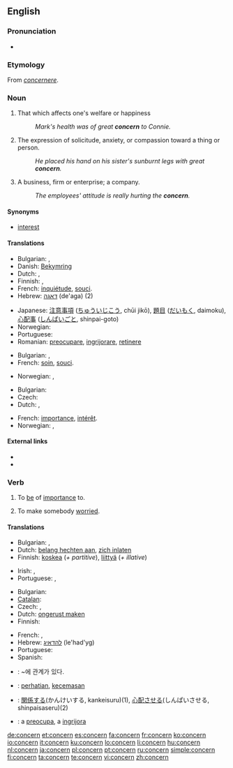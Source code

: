 ==English==
{{wikipedia|dab=concern}}

===Pronunciation===
* {{audio|en-us-concern.ogg|Audio (US)}}

===Etymology===
From {{ML.}} ''[[concernere]]''.

===Noun===
{{en-noun}}

# That which affects one's welfare or happiness
#: ''Mark's health was of great '''concern''' to Connie.''
# The expression of solicitude, anxiety, or compassion toward a thing or person.
#: ''He placed his hand on his sister's sunburnt legs with great '''concern'''.''
# A business, firm or enterprise; a company.
#: ''The employees' attitude is really hurting the '''concern'''.''

====Synonyms====
* {{sense|that which affects one's welfare or happiness}} [[interest]]

====Translations====
{{trans-top|that which affects one's welfare or happiness}}
* Bulgarian: {{t+|bg|грижа|f|sc=Cyrl}},  {{t|bg|загриженост|f|sc=Cyrl}}
* Danish: [[Bekymring]]
* Dutch: {{t+|nl|zorg}}, {{t+|nl|belangstelling|f}}
* Finnish: {{t+|fi|huoli}}, {{t+|fi|asia}}
* French: [[inquiétude]], [[souci]].
* Hebrew: [[דאגה]] (de'aga) {{f}} (2)
{{trans-mid}}
* Japanese: [[注意事項]] ([[ちゅういじこう]], chūi jikō), [[題目]] ([[だいもく]], daimoku), [[心配事]] ([[しんぱいごと]], shinpai-goto)
* Norwegian: {{t|no|bekymring|c}}
* Portuguese: {{t+|pt|preocupação|f}}
* Romanian: [[preocupare]], [[ingrijorare]], [[retinere]]
{{trans-bottom}}

{{trans-top|The expression of solicitude, anxiety, or compassion toward a thing or person}}
* Bulgarian: {{t|bg|загриженост|f|sc=Cyrl}},  {{t+|bg|интерес|m|sc=Cyrl}}
* French: [[soin]], [[souci]].
{{trans-mid}}
* Norwegian: {{t|no|bekymring|c}}, {{t+|no|uro|c}}
{{trans-bottom}}

{{trans-top|business, firm or enterprise; a company}}
* Bulgarian: {{t|bg|концерн|m|sc=Cyrl}}
* Czech: {{t+|cs|podnik|m}}
* Dutch: {{t+|nl|aangelegenheid|f}}, {{t+|nl|onderneming|f}}
{{trans-mid}}
* French: [[importance]], [[intérêt]].
* Norwegian: {{t|no|konsern|n}}, {{t-|no|selskap|n}}
{{trans-bottom}}

====External links====
* {{R:Webster 1913}}
* {{R:Century 1911}}

===Verb===
{{en-verb}}

# {{transitive}} To [[be]] of [[importance]] to.
# {{transitive}} To make somebody [[worried]].

====Translations====
{{trans-top|to be of importance to}}
* Bulgarian: {{t|bg|засягам|sc=Cyrl}},  {{t|bg|отнасям се до|sc=Cyrl}}
* Dutch: [[belang hechten aan]], [[zich inlaten]]
* Finnish: [[koskea]] (''+ partitive''), [[liittyä]] (''+ illative'')
{{trans-mid}}
* Irish: {{t|ga|bain do|xs=Irish}}, {{t|ga|bain le|xs=Irish}}
* Portuguese: {{t-|pt|concernir}},  {{t|pt|tem a ver com}}
{{trans-bottom}}

{{trans-top|to make somebody worried}}
* Bulgarian: {{t|bg|обезпокоявам|sc=Cyrl}}
* [[Catalan]]: {{t+|ca|preocupar}}
* Czech: {{t|cs|trápit}},  {{t-|cs|znepokojovat}}
* Dutch: [[ongerust maken]]
* Finnish: {{t-|fi|huolestuttaa}}
{{trans-mid}}
* French: {{t+|fr|inquiéter}}, {{t+|fr|préoccuper}}
* Hebrew: [[להדאיג]] (le'had'yg)
* Portuguese: {{t+|pt|preocupar}}
* Spanish: {{t+|es|preocupar}}
{{trans-bottom}}

{{checktrans-top}}
* {{ttbc|Korean}}: ~에 관계가 있다.
* {{ttbc|Indonesian}}: [[hati|perhatian]], [[cemas|kecemasan]]
* {{ttbc|Japanese}}: [[関係]]する(かんけいする, kankeisuru)(1), [[心配]]させる(しんぱいさせる, shinpaisaseru)(2)
* {{ttbc|Romanian}}: a [[preocupa]], a [[ingrijora]]
{{trans-bottom}}

[[de:concern]]
[[et:concern]]
[[es:concern]]
[[fa:concern]]
[[fr:concern]]
[[ko:concern]]
[[io:concern]]
[[it:concern]]
[[ku:concern]]
[[lo:concern]]
[[li:concern]]
[[hu:concern]]
[[nl:concern]]
[[ja:concern]]
[[pl:concern]]
[[pt:concern]]
[[ru:concern]]
[[simple:concern]]
[[fi:concern]]
[[ta:concern]]
[[te:concern]]
[[vi:concern]]
[[zh:concern]]